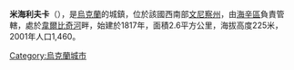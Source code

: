 {{coord|48|50|6|N|29|32|41|E|scale:30000|display=title}}

'''米海利夫卡'''（{{lang-uk|Михайлівка}}），是[[烏克蘭|烏克蘭]]的城鎮，位於該國西南部[[文尼察州|文尼察州]]，由[[海辛區|海辛區]]負責管轄，處於[[韋爾比奇河|韋爾比奇河]]畔，始建於1817年，面積2.6平方公里，海拔高度225米，2001年人口1,460。

{{Ukraine-geo-stub}}
[[Category:烏克蘭城市|Category:烏克蘭城市]]